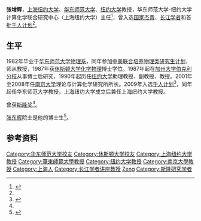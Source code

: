 '''张增辉'''，[[上海纽约大学|上海纽约大学]]、[[华东师范大学|华东师范大学]]、[[纽约大学|纽约大学]]教授，华东师范大学-纽约大学计算化学联合研究中心（上海纽约大学）主任<ref>{{Cite web|title=张增辉 (John|url=https://shanghai.nyu.edu/cn/shizi/zhang-zeng-hui-john-zhang|accessdate=2021-01-09|date=2014-11-03|work=shanghai.nyu.edu|language=zh-hans|archive-date=2021-04-24|archive-url=https://web.archive.org/web/20210424132157/https://shanghai.nyu.edu/cn/shizi/zhang-zeng-hui-john-zhang|dead-url=no}}</ref>，曾入选[[国家杰青|国家杰青]]、[[长江学者|长江学者]]和首批[[千人计划|千人计划]]<ref name=sorsa/>。

== 生平 ==
1982年毕业于[[华东师范大学物理系|华东师范大学物理系]]，同年参加[[中美联合培养物理类研究生计划|中美联合培养物理类研究生计划]]，师从{{le|Donald Kouri}}教授，1987年获[[休斯顿大学|休斯顿大学]][[化学物理|化学物理]]博士学位。1987年起在[[加州大学伯克利分校|加州大学伯克利分校]]从事博士后研究，1990年起历任[[纽约大学|纽约大学]]助理教授、副教授、教授。2001年至2008年任[[南京大学|南京大学]]理论与计算化学研究所所长。2009年入选[[千人计划|千人计划]]<ref name=sorsa>{{Cite web|title=物理、化学、生物领域中的三栖科学家 --记"千人计划"张增辉教授|url=https://www.china-sorsa.org/n195/n325/u1ai8204.html|accessdate=2021-01-09|work=www.china-sorsa.org|archive-date=2021-01-11|archive-url=https://web.archive.org/web/20210111174748/https://www.china-sorsa.org/n195/n325/u1ai8204.html|dead-url=no}}</ref>，同年起任华东师范大学教授，上海纽约大学成立后兼任上海纽约大学教授。

曾获[[斯隆奖|斯隆奖]]<ref name=sorsa/>。

[[张东辉|张东辉]]院士是他的博士生<ref>{{Cite web|title=科学网—张东辉：一条偶然的必然之路|url=http://news.sciencenet.cn/sbhtmlnews/2019/8/349084.shtm|accessdate=2021-01-09|work=news.sciencenet.cn|archive-date=2021-01-06|archive-url=https://web.archive.org/web/20210106130457/http://news.sciencenet.cn/sbhtmlnews/2019/8/349084.shtm|dead-url=no}}</ref>。

==参考资料==
{{reflist}}
{{Authority control}}
{{DEFAULTSORT:Zhang张}}

[[Category:华东师范大学校友|Category:华东师范大学校友]]
[[Category:休斯顿大学校友|Category:休斯顿大学校友]]
[[Category:上海纽约大学教授|Category:上海纽约大学教授]]
[[Category:華東師範大學教授|Category:華東師範大學教授]]
[[Category:纽约大学教授|Category:纽约大学教授]]
[[Category:南京大學教授|Category:南京大學教授]]
[[Category:上海人|Category:上海人]]
[[Category:长江学者讲座教授|Category:长江学者讲座教授]]
[[Category:张姓|Zeng]]
[[Category:斯隆研究学者|Category:斯隆研究学者]]